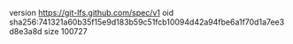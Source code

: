 version https://git-lfs.github.com/spec/v1
oid sha256:741321a60b35f15e9d183b59c51fcb10094d42a94fbe6a1f70d1a7ee3d8e3a8d
size 100727
